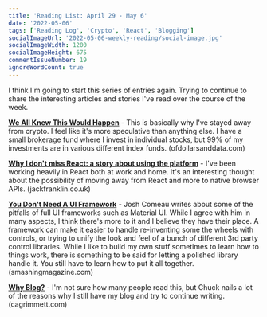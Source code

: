 ```yaml
---
title: 'Reading List: April 29 - May 6'
date: '2022-05-06'
tags: ['Reading Log', 'Crypto', 'React', 'Blogging']
socialImageUrl: '2022-05-06-weekly-reading/social-image.jpg'
socialImageWidth: 1200
socialImageHeight: 675
commentIssueNumber: 19
ignoreWordCount: true
---
```


I think I'm going to start this series of entries again. Trying to continue to share the interesting articles and stories I've read over the course of the week.

[**We All Knew This Would Happen**](https://ofdollarsanddata.com/we-all-knew-this-would-happen/) - This is basically why I've stayed away from crypto. I feel like it's more speculative than anything else. I have a small brokerage fund where I invest in individual stocks, but 99% of my investments are in various different index funds. <span className="domain-name">(ofdollarsanddata.com)</span>

[**Why I don't miss React: a story about using the platform**](https://www.jackfranklin.co.uk/blog/working-with-react-and-the-web-platform/) - I've been working heavily in React both at work and home. It's an interesting thought about the possibility of moving away from React and more to native browser APIs. <span className="domain-name">(jackfranklin.co.uk)</span>

[**You Don't Need A UI Framework**](https://www.smashingmagazine.com/2022/05/you-dont-need-ui-framework) - Josh Comeau writes about some of the pitfalls of full UI frameworks such as Material UI. While I agree with him in many aspects, I think there's more to it and I believe they have their place. A framework can make it easier to handle re-inventing some the wheels with controls, or trying to unify the look and feel of a bunch of different 3rd party control libraries. While I like to build my own stuff sometimes to learn how to things work, there is something to be said for letting a polished library handle it. You still have to learn how to put it all together. <span className="domain-name">(smashingmagazine.com)</span>

[**Why Blog?**](https://cagrimmett.com/thoughts/2022/04/26/why-blog/) - I'm not sure how many people read this, but Chuck nails a lot of the reasons why I still have my blog and try to continue writing. <span className="domain-name">(cagrimmett.com)</span>